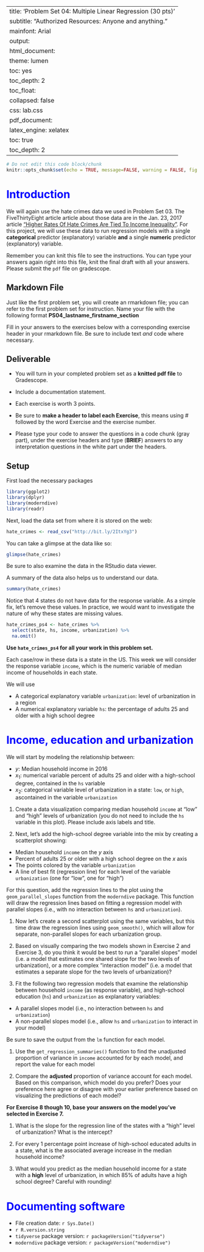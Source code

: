 
---
title: 'Problem Set 04: Multiple Linear Regression (30 pts)'
subtitle: "Authorized Resources: Anyone and anything."
mainfont: Arial
output:
  html_document:
    theme: lumen
    toc: yes
    toc_depth: 2
    toc_float:
      collapsed: false
    css: lab.css
  pdf_document:
    latex_engine: xelatex
    toc: true
    toc_depth: 2
---

```r
# Do not edit this code block/chunk
knitr::opts_chunk$set(echo = TRUE, message=FALSE, warning = FALSE, fig.width = 16/2, fig.height = 9/2)
```


# Introduction  

We will again use the hate crimes data we used in Problem Set 03. The FiveThirtyEight article article about those data are in the Jan. 23, 2017 article ["Higher Rates Of Hate Crimes Are Tied To Income Inequality"](https://fivethirtyeight.com/features/higher-rates-of-hate-crimes-are-tied-to-income-inequality/). For this project, we will use these data  to run regression models with a single **categorical** predictor (explanatory) variable **and** a single **numeric** predictor (explanatory) variable. 

Remember you can knit this file to see the instructions. You can type your answers again right into this file, knit the final draft with all your answers. Please submit the `pdf` file on gradescope. 

## Markdown File

Just like the first problem set, you will create an rmarkdown file; you can refer to the first problem set for instruction. Name your file with the following format **PS04_lastname_firstname_section**

Fill in your answers to the exercises below with a corresponding exercise header in your rmarkdown file. Be sure to include text *and* code where necessary.

## Deliverable 

* You will turn in your completed problem set as a **knitted pdf file** to Gradescope. 

* Include a documentation statement.  

* Each exercise is worth 3 points. 

* Be sure to **make a header to label each Exercise**, this means using # followed by the word Exercise and the exercise number. 

* Please type your code to answer the questions in a code chunk (gray part), under the exercise headers and type (**BRIEF**) answers to any interpretation questions in the white part under the headers. 

## Setup

First load the necessary packages 

```r
library(ggplot2)
library(dplyr)
library(moderndive)
library(readr)
```

Next, load the data set from where it is stored on the web: 

```r
hate_crimes <- read_csv("http://bit.ly/2ItxYg3")
```

You can take a glimpse at the data like so: 

```r
glimpse(hate_crimes)
```

Be sure to also examine the data in the RStudio data viewer.

A summary of the data also helps us to understand our data.

```r
summary(hate_crimes)
```

Notice that 4 states do not have data for the response variable. As a simple fix, let's remove these values. In practice, we would want to investigate the nature of why these states are missing values.

```r
hate_crimes_ps4 <- hate_crimes %>%
  select(state, hs, income, urbanization) %>%
  na.omit()
```

**Use `hate_crimes_ps4` for all your work in this problem set.**

Each case/row in these data is a state in the US. This week we will consider the response variable `income`, which is the numeric variable of median income of households in each state. 

We will use

* A categorical explanatory variable `urbanization`: level of urbanization in a region
* A numerical explanatory variable `hs`: the percentage of adults 25 and older with a high school degree 


# Income, education and urbanization 

We will start by modeling the relationship between:

* $y$: Median household income in 2016
* $x_1$: numerical variable percent of adults 25 and older with a high-school degree, contained in the `hs` variable  
* $x_2$: categorical variable level of urbanization in a state: `low`,  or `high`, ascontained in the variable `urbanization`



1. Create a data visualization comparing median household `income` at "low" and "high" levels of urbanization (you do not need to include the `hs` variable in this plot). Please include axis labels and title.




1. Next, let's add the high-school degree variable into the mix by creating a scatterplot showing: 

* Median household `income` on the $y$ axis
* Percent of adults 25 or older with a high school degree on the $x$ axis
* The points colored by the variable `urbanization`
* A line of best fit (regression line) for each level of the variable `urbanization` (one for "low", one for "high")

For this question, add the regression lines to the plot using the `geom_parallel_slopes` function from the `moderndive` package. This function will draw the regression lines based on fitting a regression model with parallel slopes (i.e., with no interaction between `hs` and `urbanization`).


1. Now let's create a second scatterplot using the same variables, but this time draw the regression lines using `geom_smooth()`, which will allow for separate, non-parallel slopes for each urbanization group.


1. Based on visually comparing the two models shown in Exercise 2 and Exercise 3, do you think it would be best to run a "parallel slopes" model (i.e. a model that estimates one shared slope for the two levels of urbanization), or a more complex "interaction model" (i.e. a model that estimates a separate slope for the two levels of urbanization)?


1. Fit the following two regression models that examine the relationship between household `income` (as response variable), and high-school education (`hs`) and `urbanization` as explanatory variables:

- A parallel slopes model (i.e., no interaction between `hs` and `urbanization`)
- A non-parallel slopes model (i.e., allow `hs` and `urbanization` to interact in your model)

Be sure to save the output from the `lm` function for each model.



1. Use the `get_regression_summaries()` function to find the unadjusted proportion of variance in `income` accounted for by each model, and report the value for each model


1. Compare the **adjusted** proportion of variance account for each model. Based on this comparison, which model do you prefer? Does your preference here agree or disagree with your earlier preference based on visualizing the predictions of each model?



**For Exercise  8 though 10, base your answers on the model you've selected in Exercise 7.**


1. What is the slope for the regression line of the states with a "high" level of urbanization? What is the intercept?


1. For every 1 percentage point increase of high-school educated adults in a state, what is the associated average increase in the median household income?




1. What would you predict as the median household income for a state with a **high** level of urbanization, in which 85% of adults have a high school degree? Careful with rounding!

# Documenting software 

  * File creation date: `r Sys.Date()`
  * `r R.version.string`
  * `tidyverse` package version: `r packageVersion("tidyverse")`
  * `moderndive` package version: `r packageVersion("moderndive")`


[//]: (students- please do not delete anything below this line!) 

<style type="text/css">
h1 { /* Header 1 */
  color: Blue;
}}
</style>

